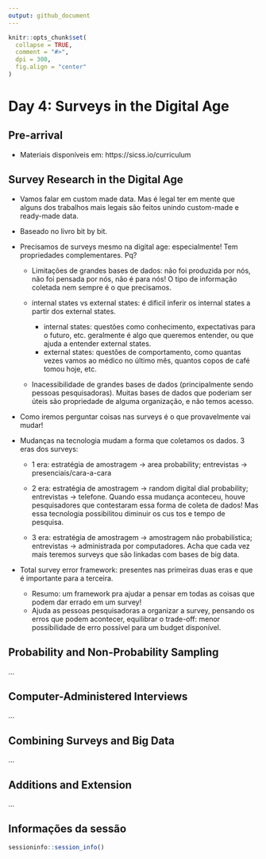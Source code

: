 ```yaml
---
output: github_document
---
```


<!-- README.md is generated from README.Rmd. Please edit that file -->

```r
knitr::opts_chunk$set(
  collapse = TRUE,
  comment = "#>",
  dpi = 300,
  fig.align = "center"
)
```

# Day 4: Surveys in the Digital Age

## Pre-arrival 

- Materiais disponíveis em: https://sicss.io/curriculum

## Survey Research in the Digital Age

- Vamos falar em custom made data. Mas é legal ter em mente que alguns dos trabalhos mais legais são feitos unindo custom-made e ready-made data.

- Baseado no livro bit by bit.

- Precisamos de surveys mesmo na digital age: especialmente! Tem propriedades complementares. Pq?

  - Limitações de grandes bases de dados: não foi produzida por nós, não foi pensada por nós, não é para nós! O tipo de informação coletada nem sempre é o que precisamos. 

  - internal states vs external states: é dificil inferir os internal states a partir dos external states.
    - internal states: questões como conhecimento, expectativas para o futuro, etc. geralmente é algo que queremos entender, ou que ajuda a entender external states.
    - external states: questões de comportamento, como quantas vezes vamos ao médico  no último mês, quantos copos de café tomou hoje, etc.
  
  - Inacessibilidade de grandes bases de dados (principalmente sendo pessoas pesquisadoras). Muitas bases de dados que poderiam ser úteis são propriedade de alguma organização, e não temos acesso.

- Como iremos perguntar coisas nas surveys é o que provavelmente vai mudar!

- Mudanças na tecnologia mudam a forma que coletamos os dados. 3 eras dos surveys:

  - 1 era: estratégia de amostragem -> area probability; entrevistas -> presenciais/cara-a-cara
  
  - 2 era:  estratégia de amostragem -> random digital dial probability; entrevistas -> telefone. Quando essa mudança aconteceu, houve pesquisadores que contestaram essa forma de coleta de dados! Mas essa tecnologia possibilitou diminuir os cus tos e tempo de pesquisa.
  
  - 3 era: estratégia de amostragem -> amostragem não probabilística; entrevistas -> administrada por computadores. Acha que cada vez mais teremos surveys que são linkadas com bases de big data.
  
- Total survey error framework: presentes nas primeiras duas eras e que é importante para a terceira. 
  - Resumo: um framework pra ajudar a pensar em todas as coisas que podem dar errado em um survey! 
  - Ajuda as pessoas pesquisadoras a organizar a survey, pensando os erros que podem acontecer, equilibrar o trade-off: menor possibilidade de erro possível para um budget disponível. 

## Probability and Non-Probability Sampling
...

## Computer-Administered Interviews
...

## Combining Surveys and Big Data
...

## Additions and Extension

...

## Informações da sessão

```r
sessioninfo::session_info()
```

